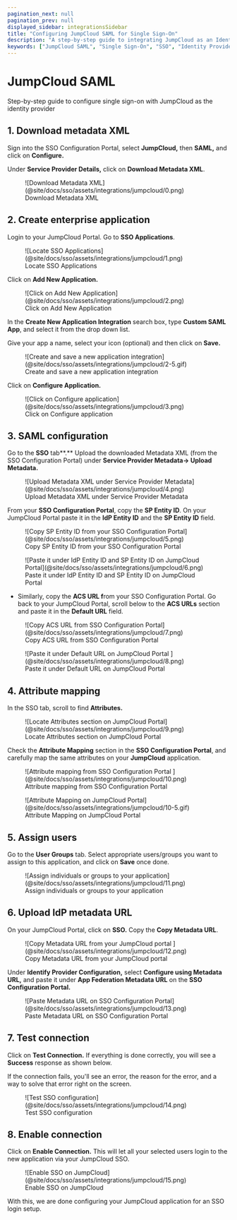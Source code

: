 ```yaml
---
pagination_next: null
pagination_prev: null
displayed_sidebar: integrationsSidebar
title: "Configuring JumpCloud SAML for Single Sign-On"
description: "A step-by-step guide to integrating JumpCloud as an Identity Provider for Single Sign-On (SSO) functionality."
keywords: ["JumpCloud SAML", "Single Sign-On", "SSO", "Identity Provider", "Enterprise Application", "SAML Configuration", "Attribute Mapping", "User Assignment"]
---
```


# JumpCloud SAML

<Subtitle>Step-by-step guide to configure single sign-on with JumpCloud as the identity provider</Subtitle>

## 1. Download metadata XML

Sign into the SSO Configuration Portal, select **JumpCloud,** then **SAML,** and click on **Configure.**

Under **Service Provider Details,** click on **Download Metadata XML**.

<figure>
  ![Download Metadata XML](@site/docs/sso/assets/integrations/jumpcloud/0.png)
  <figcaption>Download Metadata XML</figcaption>
</figure>

## 2. Create enterprise application

Login to your JumpCloud Portal. Go to **SSO Applications**.

<figure>
  ![Locate SSO Applications](@site/docs/sso/assets/integrations/jumpcloud/1.png)
  <figcaption>Locate SSO Applications</figcaption>
</figure>

Click on **Add New Application.**

<figure>
  ![Click on Add New
  Application](@site/docs/sso/assets/integrations/jumpcloud/2.png)
  <figcaption>Click on Add New Application</figcaption>
</figure>

In the **Create New Application Integration** search box, type **Custom SAML App**, and select it from the drop down list.

Give your app a name, select your icon (optional) and then click on **Save.**

<figure>
  ![Create and save a new application
  integration](@site/docs/sso/assets/integrations/jumpcloud/2-5.gif)
  <figcaption>Create and save a new application integration</figcaption>
</figure>

Click on **Configure Application.**

<figure>
  ![Click on Configure
  application](@site/docs/sso/assets/integrations/jumpcloud/3.png)
  <figcaption>Click on Configure application</figcaption>
</figure>

## 3. SAML configuration

Go to the **SSO** tab**.** Upload the downloaded Metadata XML (from the SSO Configuration Portal) under **Service Provider Metadata→ Upload Metadata.**

<figure>
  ![Upload Metadata XML under Service Provider
  Metadata](@site/docs/sso/assets/integrations/jumpcloud/4.png)
  <figcaption>Upload Metadata XML under Service Provider Metadata</figcaption>
</figure>

From your **SSO Configuration Portal**, copy the **SP Entity ID**. On your JumpCloud Portal paste it in the **IdP Entity ID** and the **SP Entity ID** field.

<figure>
  ![Copy SP Entity ID from your SSO Configuration
  Portal](@site/docs/sso/assets/integrations/jumpcloud/5.png)
  <figcaption>Copy SP Entity ID from your SSO Configuration Portal</figcaption>
</figure>

<figure>
  ![Paste it under IdP Entity ID and SP Entity ID on JumpCloud
  Portal](@site/docs/sso/assets/integrations/jumpcloud/6.png)
  <figcaption>
    Paste it under IdP Entity ID and SP Entity ID on JumpCloud Portal
  </figcaption>
</figure>

- Similarly, copy the **ACS URL f**rom your SSO Configuration Portal. Go back to your JumpCloud Portal, scroll below to the **ACS URLs** section and paste it in the **Default URL** field.

<figure>
  ![Copy ACS URL from SSO Configuration
  Portal](@site/docs/sso/assets/integrations/jumpcloud/7.png)
  <figcaption>Copy ACS URL from SSO Configuration Portal</figcaption>
</figure>

<figure>
  ![Paste it under Default URL on JumpCloud Portal
  ](@site/docs/sso/assets/integrations/jumpcloud/8.png)
  <figcaption>Paste it under Default URL on JumpCloud Portal </figcaption>
</figure>

## 4. Attribute mapping

In the SSO tab, scroll to find **Attributes.**

<figure>
  ![Locate Attributes section on JumpCloud
  Portal](@site/docs/sso/assets/integrations/jumpcloud/9.png)
  <figcaption>Locate Attributes section on JumpCloud Portal</figcaption>
</figure>

Check the **Attribute Mapping** section in the **SSO Configuration Portal**, and carefully map the same attributes on your **JumpCloud** application.

<figure>
  ![Attribute mapping from SSO Configuration Portal
  ](@site/docs/sso/assets/integrations/jumpcloud/10.png)
  <figcaption>Attribute mapping from SSO Configuration Portal </figcaption>
</figure>

<figure>
  ![Attribute Mapping on JumpCloud
  Portal](@site/docs/sso/assets/integrations/jumpcloud/10-5.gif)
  <figcaption>Attribute Mapping on JumpCloud Portal</figcaption>
</figure>

## 5. Assign users

Go to the **User Groups** tab. Select appropriate users/groups you want to assign to this application, and click on **Save** once done.

<figure>
  ![Assign individuals or groups to your
  application](@site/docs/sso/assets/integrations/jumpcloud/11.png)
  <figcaption>Assign individuals or groups to your application</figcaption>
</figure>

## 6. Upload IdP metadata URL

On your JumpCloud Portal, click on **SSO.** Copy the **Copy Metadata URL**.

<figure>
  ![Copy Metadata URL from your JumpCloud portal
  ](@site/docs/sso/assets/integrations/jumpcloud/12.png)
  <figcaption>Copy Metadata URL from your JumpCloud portal </figcaption>
</figure>

Under **Identify Provider Configuration,** select **Configure using Metadata URL,** and paste it under **App Federation Metadata URL** on the **SSO Configuration Portal.**

<figure>
  ![Paste Metadata URL on SSO Configuration
  Portal](@site/docs/sso/assets/integrations/jumpcloud/13.png)
  <figcaption>Paste Metadata URL on SSO Configuration Portal</figcaption>
</figure>

## 7. Test connection

Click on **Test Connection.** If everything is done correctly, you will see a **Success** response as shown below.

If the connection fails, you'll see an error, the reason for the error, and a way to solve that error right on the screen.

<figure>
  ![Test SSO configuration](@site/docs/sso/assets/integrations/jumpcloud/14.png)
  <figcaption>Test SSO configuration </figcaption>
</figure>

## 8. Enable connection

Click on **Enable Connection.** This will let all your selected users login to the new application via your JumpCloud SSO.

<figure>
  ![Enable SSO on
  JumpCloud](@site/docs/sso/assets/integrations/jumpcloud/15.png)
  <figcaption>Enable SSO on JumpCloud</figcaption>
</figure>

With this, we are done configuring your JumpCloud application for an SSO login setup.
